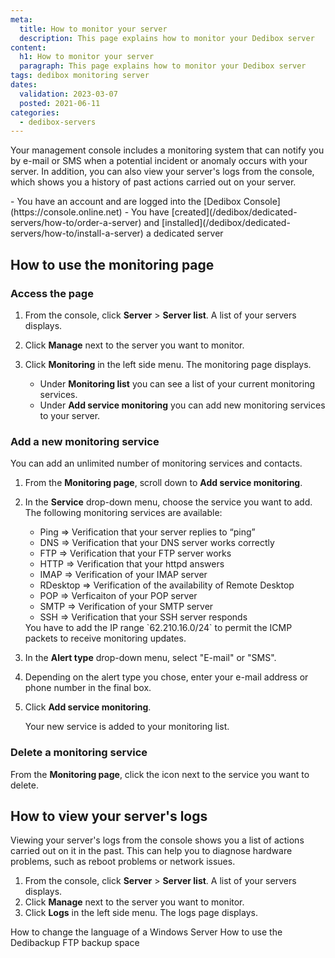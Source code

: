 ```yaml
---
meta:
  title: How to monitor your server
  description: This page explains how to monitor your Dedibox server
content:
  h1: How to monitor your server
  paragraph: This page explains how to monitor your Dedibox server
tags: dedibox monitoring server 
dates:
  validation: 2023-03-07
  posted: 2021-06-11
categories:
  - dedibox-servers
---
```


Your management console includes a monitoring system that can notify you by e-mail or SMS when a potential incident or anomaly occurs with your server. In addition, you can also view your server's logs from the console, which shows you a history of past actions carried out on your server.

<Message type="requirement">
  - You have an account and are logged into the [Dedibox Console](https://console.online.net)
  - You have [created](/dedibox/dedicated-servers/how-to/order-a-server) and [installed](/dedibox/dedicated-servers/how-to/install-a-server) a dedicated server
</Message>

## How to use the monitoring page

### Access the page

1. From the console, click **Server** > **Server list**. A list of your servers displays.
2. Click **Manage** next to the server you want to monitor.
3. Click **Monitoring** in the left side menu. The monitoring page displays.
    - Under **Monitoring list** you can see a list of your current monitoring services.
    - Under **Add service monitoring** you can add new monitoring services to your server.
  
    <Lightbox src="scaleway-dedibox-monitoring.webp" alt="" />

### Add a new monitoring service

You can add an unlimited number of monitoring services and contacts.

1. From the **Monitoring page**, scroll down to **Add service monitoring**.
2. In the **Service** drop-down menu, choose the service you want to add. The following monitoring services are available:
    - Ping ⇒ Verification that your server replies to “ping”
    - DNS ⇒ Verification that your DNS server works correctly
    - FTP ⇒ Verification that your FTP server works
    - HTTP ⇒ Verification that your httpd answers
    - IMAP ⇒ Verification of your IMAP server
    - RDesktop ⇒ Verification of the availability of Remote Desktop
    - POP ⇒ Verficaiton of your POP server
    - SMTP ⇒ Verification of your SMTP server
    - SSH ⇒ Verification that your SSH server responds

    <Message type="note">
      You have to add the IP range `62.210.16.0/24` to permit the ICMP packets to receive monitoring updates. 
    </Message>
3. In the **Alert type** drop-down menu, select "E-mail" or "SMS".
4. Depending on the alert type you chose, enter your e-mail address or phone number in the final box.
5. Click **Add service monitoring**. 

    Your new service is added to your monitoring list.

### Delete a monitoring service 

From the **Monitoring page**, click the <Icon name ="delete" /> icon next to the service you want to delete.

## How to view your server's logs

Viewing your server's logs from the console shows you a list of actions carried out on it in the past. This can help you to diagnose hardware problems, such as reboot problems or network issues.

1. From the console, click **Server** > **Server list**. A list of your servers displays.
2. Click **Manage** next to the server you want to monitor.
3. Click **Logs** in the left side menu. The logs page displays.
    <Lightbox src="scaleway-dedibox-logs.webp" alt="" />


<Navigation title="See Also">
  <PreviousButton to="/dedibox/dedicated-servers/how-to/change-win-server-language/">How to change the language of a Windows Server</PreviousButton>
  <NextButton to="/dedibox/dedicated-servers/how-to/use-dedibackup-ftp-backup/">How to use the Dedibackup FTP backup space</NextButton>
</Navigation>
